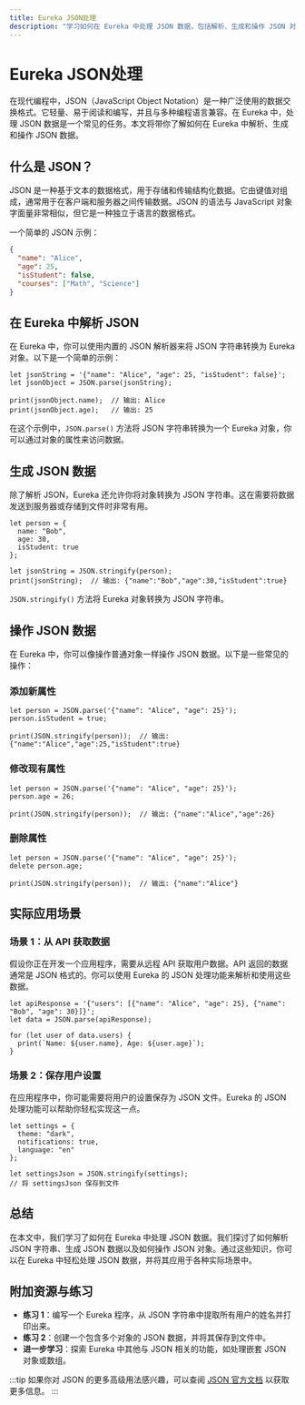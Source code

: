 ```yaml
---
title: Eureka JSON处理
description: "学习如何在 Eureka 中处理 JSON 数据，包括解析、生成和操作 JSON 对象。本文适合初学者，包含代码示例和实际应用场景。"
---
```


# Eureka JSON处理

在现代编程中，JSON（JavaScript Object Notation）是一种广泛使用的数据交换格式。它轻量、易于阅读和编写，并且与多种编程语言兼容。在 Eureka 中，处理 JSON 数据是一个常见的任务。本文将带你了解如何在 Eureka 中解析、生成和操作 JSON 数据。

## 什么是 JSON？

JSON 是一种基于文本的数据格式，用于存储和传输结构化数据。它由键值对组成，通常用于在客户端和服务器之间传输数据。JSON 的语法与 JavaScript 对象字面量非常相似，但它是一种独立于语言的数据格式。

一个简单的 JSON 示例：

```json
{
  "name": "Alice",
  "age": 25,
  "isStudent": false,
  "courses": ["Math", "Science"]
}
```

## 在 Eureka 中解析 JSON

在 Eureka 中，你可以使用内置的 JSON 解析器来将 JSON 字符串转换为 Eureka 对象。以下是一个简单的示例：

```eureka
let jsonString = '{"name": "Alice", "age": 25, "isStudent": false}';
let jsonObject = JSON.parse(jsonString);

print(jsonObject.name);  // 输出: Alice
print(jsonObject.age);   // 输出: 25
```

在这个示例中，`JSON.parse()` 方法将 JSON 字符串转换为一个 Eureka 对象，你可以通过对象的属性来访问数据。

## 生成 JSON 数据

除了解析 JSON，Eureka 还允许你将对象转换为 JSON 字符串。这在需要将数据发送到服务器或存储到文件时非常有用。

```eureka
let person = {
  name: "Bob",
  age: 30,
  isStudent: true
};

let jsonString = JSON.stringify(person);
print(jsonString);  // 输出: {"name":"Bob","age":30,"isStudent":true}
```

`JSON.stringify()` 方法将 Eureka 对象转换为 JSON 字符串。

## 操作 JSON 数据

在 Eureka 中，你可以像操作普通对象一样操作 JSON 数据。以下是一些常见的操作：

### 添加新属性

```eureka
let person = JSON.parse('{"name": "Alice", "age": 25}');
person.isStudent = true;

print(JSON.stringify(person));  // 输出: {"name":"Alice","age":25,"isStudent":true}
```

### 修改现有属性

```eureka
let person = JSON.parse('{"name": "Alice", "age": 25}');
person.age = 26;

print(JSON.stringify(person));  // 输出: {"name":"Alice","age":26}
```

### 删除属性

```eureka
let person = JSON.parse('{"name": "Alice", "age": 25}');
delete person.age;

print(JSON.stringify(person));  // 输出: {"name":"Alice"}
```

## 实际应用场景

### 场景 1：从 API 获取数据

假设你正在开发一个应用程序，需要从远程 API 获取用户数据。API 返回的数据通常是 JSON 格式的。你可以使用 Eureka 的 JSON 处理功能来解析和使用这些数据。

```eureka
let apiResponse = '{"users": [{"name": "Alice", "age": 25}, {"name": "Bob", "age": 30}]}';
let data = JSON.parse(apiResponse);

for (let user of data.users) {
  print(`Name: ${user.name}, Age: ${user.age}`);
}
```

### 场景 2：保存用户设置

在应用程序中，你可能需要将用户的设置保存为 JSON 文件。Eureka 的 JSON 处理功能可以帮助你轻松实现这一点。

```eureka
let settings = {
  theme: "dark",
  notifications: true,
  language: "en"
};

let settingsJson = JSON.stringify(settings);
// 将 settingsJson 保存到文件
```

## 总结

在本文中，我们学习了如何在 Eureka 中处理 JSON 数据。我们探讨了如何解析 JSON 字符串、生成 JSON 数据以及如何操作 JSON 对象。通过这些知识，你可以在 Eureka 中轻松处理 JSON 数据，并将其应用于各种实际场景中。

## 附加资源与练习

- **练习 1**：编写一个 Eureka 程序，从 JSON 字符串中提取所有用户的姓名并打印出来。
- **练习 2**：创建一个包含多个对象的 JSON 数据，并将其保存到文件中。
- **进一步学习**：探索 Eureka 中其他与 JSON 相关的功能，如处理嵌套 JSON 对象或数组。

:::tip
如果你对 JSON 的更多高级用法感兴趣，可以查阅 [JSON 官方文档](https://www.json.org/json-zh.html) 以获取更多信息。
:::